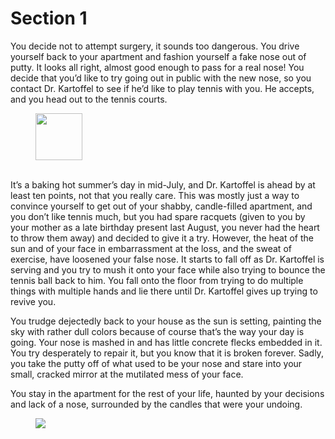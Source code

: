 # Section 1 {#sec-01}

You decide not to attempt surgery, it sounds too dangerous. You drive yourself back to your apartment and fashion yourself a fake nose out of putty. It looks all right, almost good enough to pass for a real nose! You decide that you’d like to try going out in public with the new nose, so you contact Dr. Kartoffel to see if he’d like to play tennis with you. He accepts, and you head out to the tennis courts. 

![&nbsp;](images/compass.svg){width=75}

It's a baking hot summer’s day in mid-July, and Dr. Kartoffel is ahead by at least ten points, not that you really care. This was mostly just a way to convince yourself to get out of your shabby, candle-filled apartment, and you don’t like tennis much, but you had spare racquets (given to you by your mother as a late birthday present last August, you never had the heart to throw them away) and decided to give it a try. However, the heat of the sun and of your face in embarrassment at the loss, and the sweat of exercise, have loosened your false nose. It starts to fall off as Dr. Kartoffel is serving and you try to mush it onto your face while also trying to bounce the tennis ball back to him. You fall onto the floor from trying to do multiple things with multiple hands and lie there until Dr. Kartoffel gives up trying to revive you. 

You trudge dejectedly back to your house as the sun is setting, painting the sky with rather dull colors because of course that’s the way your day is going. Your nose is mashed in and has little concrete flecks embedded in it. You try desperately to repair it, but you know that it is broken forever. Sadly, you take the putty off of what used to be your nose and stare into your small, cracked mirror at the mutilated mess of your face.

You stay in the apartment for the rest of your life, haunted by your decisions and lack of a nose, surrounded by the candles that were your undoing.

![&nbsp;](images/x.svg)
